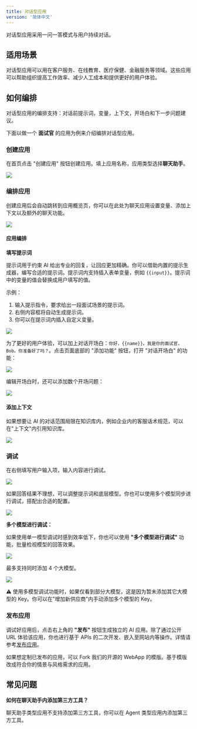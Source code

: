 ```yaml
---
title: 对话型应用
version: '简体中文'
---
```


对话型应用采用一问一答模式与用户持续对话。

## 适用场景

对话型应用可以用在客户服务、在线教育、医疗保健、金融服务等领域。这些应用可以帮助组织提高工作效率、减少人工成本和提供更好的用户体验。

## 如何编排

对话型应用的编排支持：对话前提示词，变量，上下文，开场白和下一步问题建议。

下面以做一个 **面试官** 的应用为例来介绍编排对话型应用。

### 创建应用

在首页点击 "创建应用" 按钮创建应用。填上应用名称，应用类型选择**聊天助手**。

![](/zh-cn/img/5d9711956466aa6b5237d0c3b6e97f81.png)

### 编排应用

创建应用后会自动跳转到应用概览页，你可以在此处为聊天应用设置变量、添加上下文以及额外的聊天功能。

![](/zh-cn/img/e008292270ae03d31b83bba99253f3a4.png)

#### 应用编排

**填写提示词**

提示词用于约束 AI 给出专业的回复，让回应更加精确。你可以借助内置的提示生成器，编写合适的提示词。提示词内支持插入表单变量，例如 `{{input}}`。提示词中的变量的值会替换成用户填写的值。

示例：
1. 输入提示指令，要求给出一段面试场景的提示词。
2. 右侧内容框将自动生成提示词。
3. 你可以在提示词内插入自定义变量。

![](/zh-cn/img/e3b94de2caed9bfc57362effa1b86de5.png)

为了更好的用户体验，可以加上对话开场白：`你好，{{name}}。我是你的面试官，Bob。你准备好了吗？`。点击页面底部的 "添加功能" 按钮，打开 "对话开场白" 的功能：

![](/zh-cn/img/4bf2bc75b3ce6b328efc461682a6ec78.png)

编辑开场白时，还可以添加数个开场问题：

![](/zh-cn/img/2698f7edc53d7886007c6c78faba698e.png)

#### 添加上下文

如果想要让 AI 的对话范围局限在知识库内，例如企业内的客服话术规范，可以在"上下文"内引用知识库。

![](/zh-cn/img/f99d63b2c6ab6c5bd20d036374cd803c.png)

### 调试

在右侧填写用户输入项，输入内容进行调试。

![](/zh-cn/img/87c80411733a228aadbf3ba0a4fdacb1.png)

如果回答结果不理想，可以调整提示词和底层模型。你也可以使用多个模型同步进行调试，搭配出合适的配置。

![](/zh-cn/img/c56f9168146fe003847e5551d41c5023.png)

**多个模型进行调试：**

如果使用单一模型调试时感到效率低下，你也可以使用 **"多个模型进行调试"** 功能，批量检视模型的回答效果。

![](/zh-cn/img/ce4d5b43f6fc051cb6544c9560fc73dc.png)

最多支持同时添加 4 个大模型。

![](/zh-cn/img/f533501fa1e8d07701825cdf7dd024c7.png)

⚠️ 使用多模型调试功能时，如果仅看到部分大模型，这是因为暂未添加其它大模型的 Key。你可以在"增加新供应商"内手动添加多个模型的 Key。

### 发布应用

调试好应用后，点击右上角的 **"发布"** 按钮生成独立的 AI 应用。除了通过公开 URL 体验该应用，你也进行基于 APIs 的二次开发、嵌入至网站内等操作。详情请参考[发布应用](/zh-cn/user-guide/application-publishing/launch-your-webapp-quickly/web-app-settings)。

如果想定制已发布的应用，可以 Fork 我们的开源的 WebApp 的模版。基于模版改成符合你的情景与风格需求的应用。

## 常见问题

**如何在聊天助手内添加第三方工具？**

聊天助手类型应用不支持添加第三方工具，你可以在 Agent 类型应用内添加第三方工具。